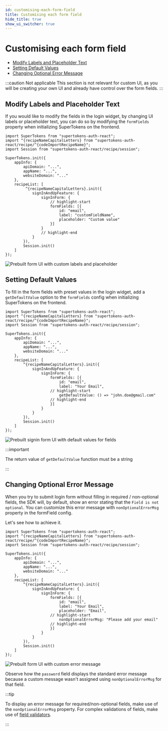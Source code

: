 ```yaml
---
id: customising-each-form-field
title: Customising each form field
hide_title: true
show_ui_switcher: true
---
```


<!-- COPY DOCS -->
<!-- ./emailpassword/common-customizations/signin-form/customising-each-form-field.mdx -->



# Customising each form field

* [Modify Labels and Placeholder Text](#modify-labels-and-placeholder-text)
* [Setting Default Values](#setting-default-values)
* [Changing Optional Error Message](#changing-optional-error-message)


<PreBuiltOrCustomUISwitcher>

<CustomUIContent>

:::caution Not applicable
This section is not relevant for custom UI, as you will be creating your own UI and already have control over the form fields.
:::

</CustomUIContent>

<PreBuiltUIContent>

## Modify Labels and Placeholder Text

If you would like to modify the fields in the login widget, by changing UI labels or placeholder text, you can do so by modifying the `formFields` property when initializing SuperTokens on the frontend.

<FrontendPreBuiltUITabs>
<TabItem value="reactjs">

```tsx
import SuperTokens from "supertokens-auth-react";
import ^{recipeNameCapitalLetters} from "supertokens-auth-react/recipe/^{codeImportRecipeName}";
import Session from "supertokens-auth-react/recipe/session";

SuperTokens.init({
    appInfo: {
        apiDomain: "...",
        appName: "...",
        websiteDomain: "..."
    },
    recipeList: [
         ^{recipeNameCapitalLetters}.init({
            signInAndUpFeature: {
                signInForm: {
                    // highlight-start
                    formFields: [{
                        id: "email",
                        label: "customFieldName",
                        placeholder: "Custom value"
                    }]
                }
                // highlight-end
            }
        }),
        Session.init()
    ]
});
```
</TabItem>
</FrontendPreBuiltUITabs>

<img alt="Prebuilt form UI with custom labels and placeholder" src="/img/^{codeImportRecipeName}/modified-formfields.png" />

</PreBuiltUIContent>
</PreBuiltOrCustomUISwitcher>


<PreBuiltOrCustomUISwitcher>
<PreBuiltUIContent>

## Setting Default Values

To fill in the form fields with preset values in the login widget, add a `getDefaultValue` option to the `formFields` config when initializing SuperTokens on the frontend.

<FrontendPreBuiltUITabs>
<TabItem value="reactjs">

```tsx
import SuperTokens from "supertokens-auth-react"; 
import ^{recipeNameCapitalLetters} from "supertokens-auth-react/recipe/^{codeImportRecipeName}";
import Session from "supertokens-auth-react/recipe/session";

SuperTokens.init({
    appInfo: {
        apiDomain: "...",
        appName: "...",
        websiteDomain: "..."
    },
    recipeList: [
        ^{recipeNameCapitalLetters}.init({
            signInAndUpFeature: {
                signInForm: {
                    formFields: [{
                        id: "email",
                        label: "Your Email",
                    // highlight-start
                        getDefaultValue: () => "john.doe@gmail.com"
                    // highlight-end
                    }]
                }
            }
        }),
        Session.init()
    ]
});
```
</TabItem>
</FrontendPreBuiltUITabs>

<img alt="Prebuilt signin form UI with default values for fields" src="/img/^{codeImportRecipeName}/signin-with-default-values.png" />


:::important

The return value of  `getDefaultValue` function must be a string

:::

</PreBuiltUIContent>
</PreBuiltOrCustomUISwitcher>


<PreBuiltOrCustomUISwitcher>
<PreBuiltUIContent>

## Changing Optional Error Message


When you try to submit login form without filling in required / non-optional fields, the SDK will, by default, show an error stating that the `Field is not optional`. You can customize this error message with `nonOptionalErrorMsg` property in the formField config.

Let's see how to achieve it.

<FrontendPreBuiltUITabs>
<TabItem value="reactjs">

```tsx
import SuperTokens from "supertokens-auth-react";
import ^{recipeNameCapitalLetters} from "supertokens-auth-react/recipe/^{codeImportRecipeName}";
import Session from "supertokens-auth-react/recipe/session";

SuperTokens.init({
    appInfo: {
        apiDomain: "...",
        appName: "...",
        websiteDomain: "..."
    },
    recipeList: [
        ^{recipeNameCapitalLetters}.init({
            signInAndUpFeature: {
                signInForm: {
                    formFields: [{
                        id: "email",
                        label: "Your Email",
                        placeholder: "Email",
                    // highlight-start
                        nonOptionalErrorMsg: "Please add your email"
                    // highlight-end
                    }]
                }
            }
        }),
        Session.init()
    ]
});
```
</TabItem>
</FrontendPreBuiltUITabs>

<img alt="Prebuilt form UI with custom error message" src="/img/^{codeImportRecipeName}/signin-with-custom-error-msg.png" />


Observe how the `password` field displays the standard error message because a custom message wasn't assigned using `nonOptionalErrorMsg` for that field.

:::tip

To display an error message for required/non-optional fields, make use of the `nonOptionalErrorMsg` property.
For complex validations of fields, make use of [field validators](/docs/^{docsLinkRecipeName}/common-customizations/signin-form/field-validators). 

:::

</PreBuiltUIContent>
</PreBuiltOrCustomUISwitcher>
